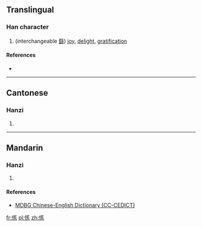 ==Translingual==

===Han character===
{{Han char|rn=9|rad=人|as=11|sn=13|four=|canj=人月卜口 (OBYR)}}

# (interchangeable [[繇]]) [[joy]], [[delight]], [[gratification]]

====References====
* {{Han ref|kx=0114.290|hdz=10213.050|uh=347E|ud=13438}}

----

==Cantonese==

===Hanzi===
{{yue-hanzi|jyut=[[ziu4]]|y=jiu4}}

# {{defn|lang=yue|sort=人11}}

----

==Mandarin==

===Hanzi===
{{cmn-hanzi|pin=[[yáo]] ([[yao2]]), [[xiáo]] ([[xiao2]])|wg=yao<sup>2</sup>, hsiao<sup>2</sup>}}

# {{defn|lang=cmn|sort=人11}}

====References====
*[http://www.mdbg.net/chindict/chindict.php?page=worddict&wdrst=1&wdqb=%E3%91%BE MDBG Chinese-English Dictionary (CC-CEDICT)]

[[fr:㑾]]
[[pl:㑾]]
[[zh:㑾]]
